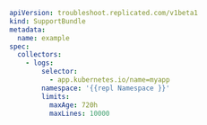 ```yaml
apiVersion: troubleshoot.replicated.com/v1beta1
kind: SupportBundle
metadata:
  name: example
spec:
  collectors:
    - logs:
        selector:
          - app.kubernetes.io/name=myapp
        namespace: '{{repl Namespace }}'
        limits:
          maxAge: 720h
          maxLines: 10000
```